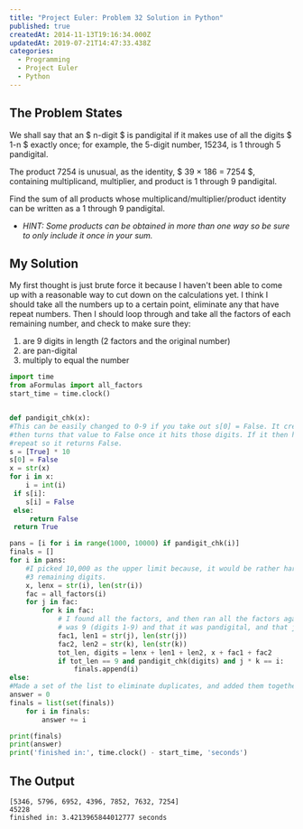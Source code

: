 ```yaml
---
title: "Project Euler: Problem 32 Solution in Python"
published: true
createdAt: 2014-11-13T19:16:34.000Z
updatedAt: 2019-07-21T14:47:33.438Z
categories:
  - Programming
  - Project Euler
  - Python
---
```


## The Problem States

We shall say that an $ n-digit $ is pandigital if it makes use of all the digits $ 1-n $ exactly once; for
example, the 5-digit number, 15234, is 1 through 5 pandigital.

The product 7254 is unusual, as the identity, $ 39 × 186 = 7254 $, containing multiplicand,
multiplier, and product is 1 through 9 pandigital.

Find the sum of all products whose multiplicand/multiplier/product identity can be written as a 1 through 9 pandigital.

- *HINT: Some products can be obtained in more than one way so be sure to only include it once in your sum.*

## My Solution

My first thought is just brute force it because I haven't been able to come up with a reasonable way to cut down on
the calculations yet. I think I should take all the numbers up to a certain point, eliminate any that have repeat
numbers. Then I should loop through and take all the factors of each remaining number, and check to make sure they:

1. are 9 digits in length (2 factors and the original number)
2. are pan-digital
3. multiply to equal the number

```python
import time
from aFormulas import all_factors
start_time = time.clock()


def pandigit_chk(x):
#This can be easily changed to 0-9 if you take out s[0] = False. It creates a true for all the digits, and
#then turns that value to False once it hits those digits. If it then hits a false, it must have hit a
#repeat so it returns False.
s = [True] * 10
s[0] = False
x = str(x)
for i in x:
    i = int(i)
 if s[i]:
    s[i] = False
 else:
     return False
 return True

pans = [i for i in range(1000, 10000) if pandigit_chk(i)]
finals = []
for i in pans:
    #I picked 10,000 as the upper limit because, it would be rather hard for a 6 digit number to be a product of
    #3 remaining digits.
    x, lenx = str(i), len(str(i))
    fac = all_factors(i)
    for j in fac:
        for k in fac:
            # I found all the factors, and then ran all the factors against each other to check that the total length
            # was 9 (digits 1-9) and that it was pandigital, and that j * k = i
            fac1, len1 = str(j), len(str(j))
            fac2, len2 = str(k), len(str(k))
            tot_len, digits = lenx + len1 + len2, x + fac1 + fac2
            if tot_len == 9 and pandigit_chk(digits) and j * k == i:
                finals.append(i)
else:
#Made a set of the list to eliminate duplicates, and added them together.
answer = 0
finals = list(set(finals))
    for i in finals:
        answer += i

print(finals)
print(answer)
print('finished in:', time.clock() - start_time, 'seconds')
```

## The Output

```text
[5346, 5796, 6952, 4396, 7852, 7632, 7254]
45228
finished in: 3.4213965844012777 seconds
```
